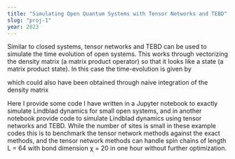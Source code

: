 ```yaml
---
title: "Simulating Open Quantum Systems with Tensor Networks and TEBD"
slug: "proj-1"
year: 2023
---
```


Similar to closed systems, tensor networks and TEBD can be used to simulate the time evolution of open systems. This works through vectorizing the density matrix (a matrix product operator) so that it looks like a state (a matrix product state). In this case the time-evolution is given by

which could also have been obtained through naive integration of the density matrix

Here I provide some code I have written in a Jupyter notebook to exactly simulate Lindblad dynamics for small open systems, and in another notebook provide code to simulate Lindblad dynamics using tensor networks and TEBD. While the number of sites is small in these example codes this is to benchmark the tensor network methods against the exact methods, and the tensor network methods can handle spin chains of length L = 64 with bond dimension χ = 20 in one hour without further optimization.